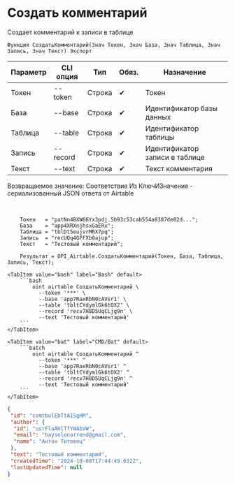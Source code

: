 ﻿---
sidebar_position: 2
description: Создать комментарий и другие функции для работы с Airtable в Открытом пакете интеграций - бесплатной open-source библиотеке интеграций для 1С:Предприятие 8, OneScript и CLI
keywords: [1C, 1С, 1С:Предприятие, 1С:Предприятие 8.3, API, Интеграция, Сервисы, Обмен, OneScript, CLI, Airtable]
---


# Создать комментарий
 Создает комментарий к записи в таблице



`Функция СоздатьКомментарий(Знач Токен, Знач База, Знач Таблица, Знач Запись, Знач Текст) Экспорт`

  | Параметр | CLI опция | Тип | Обяз. | Назначение |
  |-|-|-|-|-|
  | Токен | --token | Строка | &#x2714; | Токен |
  | База | --base | Строка | &#x2714; | Идентификатор базы данных |
  | Таблица | --table | Строка | &#x2714; | Идентификатор таблицы |
  | Запись | --record | Строка | &#x2714; | Идентификатор записи в таблице |
  | Текст | --text | Строка | &#x2714; | Текст комментария |

  
  Возвращаемое значение:   Соответствие Из КлючИЗначение - сериализованный JSON ответа от Airtable

<br/>




```bsl title="Пример использования для 1С:Предприятие/OneScript"
    Токен   = "patNn4BXW66Yx3pdj.5b93c53cab554a8387de02d...";
    База    = "app4XRXnjhsxGaERx";
    Таблица = "tblDt5eujvrMRX7pq";
    Запись  = "recUQq4GFFXb0ajup";
    Текст   = "Тестовый комментарий";

    Результат = OPI_Airtable.СоздатьКомментарий(Токен, База, Таблица, Запись, Текст);
```
    

 <Tabs>
  
    <TabItem value="bash" label="Bash" default>
        ```bash
            oint airtable СоздатьКомментарий \
              --token '***' \
              --base 'app7RaxRbN0cAVsr1' \
              --table 'tbltCYdymlGk6tOX2' \
              --record 'recv7H8D5UqCLjg9n' \
              --text 'Тестовый комментарий'
        ```
    </TabItem>
  
    <TabItem value="bat" label="CMD/Bat" default>
        ```batch
            oint airtable СоздатьКомментарий ^
              --token '***' ^
              --base 'app7RaxRbN0cAVsr1' ^
              --table 'tbltCYdymlGk6tOX2' ^
              --record 'recv7H8D5UqCLjg9n' ^
              --text 'Тестовый комментарий'
        ```
    </TabItem>
</Tabs>


```json title="Результат"
{
 "id": "comtbulEbTtAISgHM",
 "author": {
  "id": "usrFlaAHlTfYWAbVW",
  "email": "bayselonarrend@gmail.com",
  "name": "Антон Титовец"
 },
 "text": "Тестовый комментарий",
 "createdTime": "2024-10-08T17:44:49.632Z",
 "lastUpdatedTime": null
}
```
